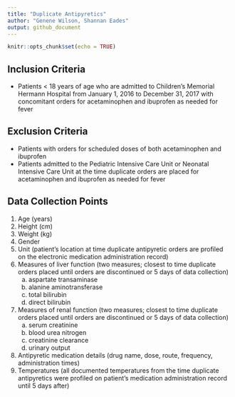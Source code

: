 ```yaml
---
title: "Duplicate Antipyretics"
author: "Genene Wilson, Shannan Eades"
output: github_document
---
```


```r
knitr::opts_chunk$set(echo = TRUE)
```

## Inclusion Criteria
* Patients < 18 years of age who are admitted to Children’s Memorial Hermann Hospital from January 1, 2016 to December 31, 2017 with concomitant orders for acetaminophen and ibuprofen as needed for fever

## Exclusion Criteria
* Patients with orders for scheduled doses of both acetaminophen and ibuprofen 
* Patients admitted to the Pediatric Intensive Care Unit or Neonatal Intensive Care Unit at the time duplicate orders are placed for acetaminophen and ibuprofen as needed for fever 

## Data Collection Points

1. Age (years)
1. Height (cm)
1. Weight (kg)
1. Gender
1. Unit (patient’s location at time duplicate antipyretic orders are profiled on the electronic medication administration record)
1. Measures of liver function (two measures; closest to time duplicate orders placed until orders are discontinued or 5 days of data collection)
    a. aspartate transaminase
    a. alanine aminotransferase
    a. total bilirubin
    a. direct bilirubin 
1. Measures of renal function (two measures; closest to time duplicate orders placed until orders are discontinued or 5 days of data collection)
    a. serum creatinine
    a. blood urea nitrogen
    a. creatinine clearance
    a. urinary output
1. Antipyretic medication details (drug name, dose, route, frequency, administration times)
1. Temperatures (all documented temperatures from the time duplicate antipyretics were profiled on patient’s medication administration record until 5 days after)
